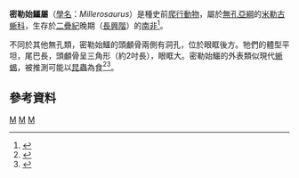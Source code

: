 {{Automatic Taxobox
| taxon = Millerosaurus
| authority = Broom, 1948 
| status = fossil
| fossil_range = [[二疊紀|二疊紀]]晚期,{{Fossil range|長興階}}
| image = Millerosaurus BACKGROUND.JPG
| image_caption = 密勒始鱷的想像圖
| type_species = '''''Millerosaurus ornatus'''''
| type_species_authority = Broom, 1948
| subdivision_ranks = [[種|種]]
| subdivision =
*'''''M. ornatus''''' <small>Broom, 1948</small>
*'''''M. nuffieldi''''' <small>Watson, 1957</small>
}}

'''密勒始鱷屬'''（[[學名|學名]]：''Millerosaurus''）是種史前[[爬行動物|爬行動物]]，屬於[[無孔亞綱|無孔亞綱]]的[[米勒古蜥科|米勒古蜥科]]，生存於[[二疊紀|二疊紀]]晚期（[[長興階|長興階]]）的[[南非|南非]]<ref name=Parareptilia2>{{cite journal |author=Marcello Ruta, Juan C. Cisneros, Torsten Liebrect, Linda A. Tsuji and Johannes Muller |year=2011 |title=Amniotes through major biological crises: faunal turnover among Parareptiles and the end-Permian mass extinction |url=http://onlinelibrary.wiley.com/doi/10.1111/j.1475-4983.2011.01051.x/abstract |journal=Palaeontology |volume=54 |issue=5 |pages=1117–1137 |doi=10.1111/j.1475-4983.2011.01051.x |access-date=2012-04-14 |archive-date=2017-08-23 |archive-url=https://web.archive.org/web/20170823232328/http://onlinelibrary.wiley.com/doi/10.1111/j.1475-4983.2011.01051.x/abstract |dead-url=no }}</ref>。

不同於其他無孔類，密勒始鱷的頭顱骨兩側有洞孔，位於眼眶後方。牠們的體型平坦，尾巴長，頭顱骨呈三角形（約2吋長），眼眶大。密勒始鱷的外表類似現代[[蜥蜴|蜥蜴]]，被推測可能以[[昆蟲|昆蟲]]為食<ref>{{Cite web |url=http://books.google.se/books?id=P1LkOL1CijEC&pg=PA115&lpg=PA115&dq=millerosaurus&source=bl&ots=SbEArVTLp4&sig=R_vjKfTZWVLOXwErM1MTG0ctJ8w&hl=sv&ei=X5MHS4W3BM7t-QbPheTFDQ&sa=X&oi=book_result&ct=result&resnum=6&ved=0CCUQ6AEwBTge#v=onepage&q=millerosaurus&f=false |title=''Vertebrate Paleontology'' by Michael J. Benton, the third edition, side 115. |accessdate=2010-01-13 |archive-date=2012-03-29 |archive-url=https://web.archive.org/web/20120329070138/http://books.google.se/books?id=P1LkOL1CijEC&pg=PA115&lpg=PA115&dq=millerosaurus&source=bl&ots=SbEArVTLp4&sig=R_vjKfTZWVLOXwErM1MTG0ctJ8w&hl=sv&ei=X5MHS4W3BM7t-QbPheTFDQ&sa=X&oi=book_result&ct=result&resnum=6&ved=0CCUQ6AEwBTge#v=onepage&q=millerosaurus&f=false |dead-url=no }}</ref><ref>{{Cite web |url=http://palaeo.gly.bris.ac.uk/Palaeofiles/Fossilgroups/anapsida/subgroup.html |title=University of Bristol. |access-date=2010-01-13 |archive-url=https://web.archive.org/web/20110118010610/http://palaeo.gly.bris.ac.uk/palaeofiles/fossilgroups/anapsida/subgroup.html |archive-date=2011-01-18 |dead-url=yes }}</ref>。

==參考資料==  
{{reflist}}

{{paleo-reptile-stub}}
{{副爬行動物|Parareptilia}}
{{Taxonbar}}
[[Category:無孔亞綱|M]]
[[Category:二疊紀爬行動物|M]]
[[Category:_1948年描述的分类群|M]]
